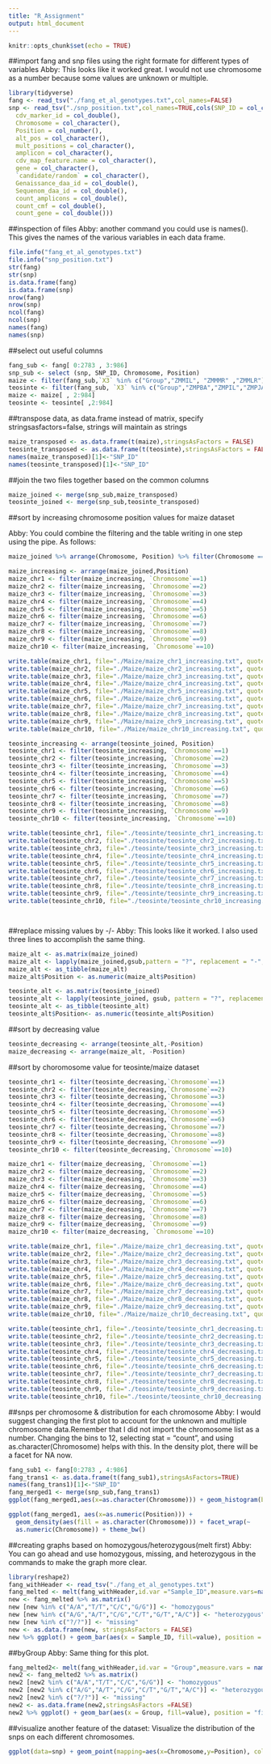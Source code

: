 ---
title: "R_Assignment"
output: html_document
---

```{r setup, include=FALSE}
knitr::opts_chunk$set(echo = TRUE)
```

##import fang and snp files using the right formate for different types of variables
Abby: This looks like it worked great. I would not use chromosome as a number because some values are unknown or multiple.
```{r}
library(tidyverse)
fang <- read_tsv("./fang_et_al_genotypes.txt",col_names=FALSE)
snp <- read_tsv("./snp_position.txt",col_names=TRUE,cols(SNP_ID = col_character(),
  cdv_marker_id = col_double(),
  Chromosome = col_character(),
  Position = col_number(),
  alt_pos = col_character(),
  mult_positions = col_character(),
  amplicon = col_character(),
  cdv_map_feature.name = col_character(),
  gene = col_character(),
  `candidate/random` = col_character(),
  Genaissance_daa_id = col_double(),
  Sequenom_daa_id = col_double(),
  count_amplicons = col_double(),
  count_cmf = col_double(),
  count_gene = col_double()))
```

##inspection of files
Abby: another command you could use is names(). This gives the names of the various variables in each data frame.
```{r}
file.info("fang_et_al_genotypes.txt")
file.info("snp_position.txt")
str(fang)
str(snp)
is.data.frame(fang)
is.data.frame(snp)
nrow(fang)
nrow(snp)
ncol(fang)
ncol(snp)
names(fang)
names(snp)
```
##select out useful columns
```{r}
fang_sub <- fang[ 0:2783 , 3:986]
snp_sub <- select (snp, SNP_ID, Chromosome, Position)
maize <- filter(fang_sub,`X3` %in% c("Group","ZMMIL", "ZMMMR" ,"ZMMLR"))
teosinte <- filter(fang_sub, `X3` %in% c("Group","ZMPBA","ZMPIL","ZMPJA"))
maize <- maize[ , 2:984]
teosinte <- teosinte[ ,2:984]
```
##transpose data, as data.frame instead of matrix, specify stringsasfactors=false, strings will maintain as strings
```{r}
maize_transposed <- as.data.frame(t(maize),stringsAsFactors = FALSE)
teosinte_transposed <- as.data.frame(t(teosinte),stringsAsFactors = FALSE)
names(maize_transposed)[1]<-"SNP_ID"
names(teosinte_transposed)[1]<-"SNP_ID"
```
##join the two files together based on the common columns
```{r}
maize_joined <- merge(snp_sub,maize_transposed)
teosinte_joined <- merge(snp_sub,teosinte_transposed)

```
##sort by increasing chromosome position values for maize dataset

Abby: You could combine the filtering and the table writing in one step using the pipe. As follows:
```{r}
maize_joined %>% arrange(Chromosome, Position) %>% filter(Chromosome == 1) %>% write.table("maize_chr1_for.txt", sep="\t",col.names = FALSE, row.names = FALSE, quote = FALSE)
```


```{r}
maize_increasing <- arrange(maize_joined,Position)
maize_chr1 <- filter(maize_increasing, `Chromosome`==1)
maize_chr2 <- filter(maize_increasing, `Chromosome`==2)
maize_chr3 <- filter(maize_increasing, `Chromosome`==3)
maize_chr4 <- filter(maize_increasing, `Chromosome`==4)
maize_chr5 <- filter(maize_increasing, `Chromosome`==5)
maize_chr6 <- filter(maize_increasing, `Chromosome`==6)
maize_chr7 <- filter(maize_increasing, `Chromosome`==7)
maize_chr8 <- filter(maize_increasing, `Chromosome`==8)
maize_chr9 <- filter(maize_increasing, `Chromosome`==9)
maize_chr10 <- filter(maize_increasing, `Chromosome`==10)

write.table(maize_chr1, file="./Maize/maize_chr1_increasing.txt", quote=FALSE, sep="\t", row.names=FALSE, col.names=TRUE)
write.table(maize_chr2, file="./Maize/maize_chr2_increasing.txt", quote=FALSE, sep="\t", row.names=FALSE, col.names=TRUE)
write.table(maize_chr3, file="./Maize/maize_chr3_increasing.txt", quote=FALSE, sep="\t", row.names=FALSE, col.names=TRUE)
write.table(maize_chr4, file="./Maize/maize_chr4_increasing.txt", quote=FALSE, sep="\t", row.names=FALSE, col.names=TRUE)
write.table(maize_chr5, file="./Maize/maize_chr5_increasing.txt", quote=FALSE, sep="\t", row.names=FALSE, col.names=TRUE)
write.table(maize_chr6, file="./Maize/maize_chr6_increasing.txt", quote=FALSE, sep="\t", row.names=FALSE, col.names=TRUE)
write.table(maize_chr7, file="./Maize/maize_chr7_increasing.txt", quote=FALSE, sep="\t", row.names=FALSE, col.names=TRUE)
write.table(maize_chr8, file="./Maize/maize_chr8_increasing.txt", quote=FALSE, sep="\t", row.names=FALSE, col.names=TRUE)
write.table(maize_chr9, file="./Maize/maize_chr9_increasing.txt", quote=FALSE, sep="\t", row.names=FALSE, col.names=TRUE)
write.table(maize_chr10, file="./Maize/maize_chr10_increasing.txt", quote=FALSE, sep="\t", row.names=FALSE, col.names=TRUE)

teosinte_increasing <- arrange(teosinte_joined, Position)
teosinte_chr1 <- filter(teosinte_increasing, `Chromosome`==1)
teosinte_chr2 <- filter(teosinte_increasing, `Chromosome`==2)
teosinte_chr3 <- filter(teosinte_increasing, `Chromosome`==3)
teosinte_chr4 <- filter(teosinte_increasing, `Chromosome`==4)
teosinte_chr5 <- filter(teosinte_increasing, `Chromosome`==5)
teosinte_chr6 <- filter(teosinte_increasing, `Chromosome`==6)
teosinte_chr7 <- filter(teosinte_increasing, `Chromosome`==7)
teosinte_chr8 <- filter(teosinte_increasing, `Chromosome`==8)
teosinte_chr9 <- filter(teosinte_increasing, `Chromosome`==9)
teosinte_chr10 <- filter(teosinte_increasing, `Chromosome`==10)

write.table(teosinte_chr1, file="./teosinte/teosinte_chr1_increasing.txt", quote=FALSE, sep="\t", row.names=FALSE, col.names=TRUE)
write.table(teosinte_chr2, file="./teosinte/teosinte_chr2_increasing.txt", quote=FALSE, sep="\t", row.names=FALSE, col.names=TRUE)
write.table(teosinte_chr3, file="./teosinte/teosinte_chr3_increasing.txt", quote=FALSE, sep="\t", row.names=FALSE, col.names=TRUE)
write.table(teosinte_chr4, file="./teosinte/teosinte_chr4_increasing.txt", quote=FALSE, sep="\t", row.names=FALSE, col.names=TRUE)
write.table(teosinte_chr5, file="./teosinte/teosinte_chr5_increasing.txt", quote=FALSE, sep="\t", row.names=FALSE, col.names=TRUE)
write.table(teosinte_chr6, file="./teosinte/teosinte_chr6_increasing.txt", quote=FALSE, sep="\t", row.names=FALSE, col.names=TRUE)
write.table(teosinte_chr7, file="./teosinte/teosinte_chr7_increasing.txt", quote=FALSE, sep="\t", row.names=FALSE, col.names=TRUE)
write.table(teosinte_chr8, file="./teosinte/teosinte_chr8_increasing.txt", quote=FALSE, sep="\t", row.names=FALSE, col.names=TRUE)
write.table(teosinte_chr9, file="./teosinte/teosinte_chr9_increasing.txt", quote=FALSE, sep="\t", row.names=FALSE, col.names=TRUE)
write.table(teosinte_chr10, file="./teosinte/teosinte_chr10_increasing.txt", quote=FALSE, sep="\t", row.names=FALSE, col.names=TRUE)




```
##replace missing values by -/-
Abby: This looks like it worked. I also used three lines to accomplish the same thing.
```{r}

maize_alt <- as.matrix(maize_joined)
maize_alt <- lapply(maize_joined,gsub,pattern = "?", replacement = "-", fixed = TRUE)
maize_alt <- as_tibble(maize_alt)
maize_alt$Position <- as.numeric(maize_alt$Position)

teosinte_alt <- as.matrix(teosinte_joined)
teosinte_alt <- lapply(teosinte_joined, gsub, pattern = "?", replacement = "-", fixed = TRUE)
teosinte_alt <- as_tibble(teosinte_alt)
teosinte_alt$Position<- as.numeric(teosinte_alt$Position)

```
##sort by decreasing value 
```{r}
teosinte_decreasing <- arrange(teosinte_alt,-Position)
maize_decreasing <- arrange(maize_alt, -Position)
```
##sort by choromosome value for teosinte/maize dataset
```{r}

teosinte_chr1 <- filter(teosinte_decreasing,`Chromosome`==1)
teosinte_chr2 <- filter(teosinte_decreasing,`Chromosome`==2)
teosinte_chr3 <- filter(teosinte_decreasing,`Chromosome`==3)
teosinte_chr4 <- filter(teosinte_decreasing,`Chromosome`==4)
teosinte_chr5 <- filter(teosinte_decreasing,`Chromosome`==5)
teosinte_chr6 <- filter(teosinte_decreasing,`Chromosome`==6)
teosinte_chr7 <- filter(teosinte_decreasing,`Chromosome`==7)
teosinte_chr8 <- filter(teosinte_decreasing,`Chromosome`==8)
teosinte_chr9 <- filter(teosinte_decreasing,`Chromosome`==9)
teosinte_chr10 <- filter(teosinte_decreasing,`Chromosome`==10)

maize_chr1 <- filter(maize_decreasing, `Chromosome`==1)
maize_chr2 <- filter(maize_decreasing, `Chromosome`==2)
maize_chr3 <- filter(maize_decreasing, `Chromosome`==3)
maize_chr4 <- filter(maize_decreasing, `Chromosome`==4)
maize_chr5 <- filter(maize_decreasing, `Chromosome`==5)
maize_chr6 <- filter(maize_decreasing, `Chromosome`==6)
maize_chr7 <- filter(maize_decreasing, `Chromosome`==7)
maize_chr8 <- filter(maize_decreasing, `Chromosome`==8)
maize_chr9 <- filter(maize_decreasing, `Chromosome`==9)
maize_chr10 <- filter(maize_decreasing, `Chromosome`==10)

write.table(maize_chr1, file="./Maize/maize_chr1_decreasing.txt", quote=FALSE, sep="\t", row.names=FALSE, col.names=TRUE)
write.table(maize_chr2, file="./Maize/maize_chr2_decreasing.txt", quote=FALSE, sep="\t", row.names=FALSE, col.names=TRUE)
write.table(maize_chr3, file="./Maize/maize_chr3_decreasing.txt", quote=FALSE, sep="\t", row.names=FALSE, col.names=TRUE)
write.table(maize_chr4, file="./Maize/maize_chr4_decreasing.txt", quote=FALSE, sep="\t", row.names=FALSE, col.names=TRUE)
write.table(maize_chr5, file="./Maize/maize_chr5_decreasing.txt", quote=FALSE, sep="\t", row.names=FALSE, col.names=TRUE)
write.table(maize_chr6, file="./Maize/maize_chr6_decreasing.txt", quote=FALSE, sep="\t", row.names=FALSE, col.names=TRUE)
write.table(maize_chr7, file="./Maize/maize_chr7_decreasing.txt", quote=FALSE, sep="\t", row.names=FALSE, col.names=TRUE)
write.table(maize_chr8, file="./Maize/maize_chr8_decreasing.txt", quote=FALSE, sep="\t", row.names=FALSE, col.names=TRUE)
write.table(maize_chr9, file="./Maize/maize_chr9_decreasing.txt", quote=FALSE, sep="\t", row.names=FALSE, col.names=TRUE)
write.table(maize_chr10, file="./Maize/maize_chr10_decreasing.txt", quote=FALSE, sep="\t", row.names=FALSE, col.names=TRUE)

write.table(teosinte_chr1, file="./teosinte/teosinte_chr1_decreasing.txt", quote=FALSE, sep="\t", row.names=FALSE, col.names=TRUE)
write.table(teosinte_chr2, file="./teosinte/teosinte_chr2_decreasing.txt", quote=FALSE, sep="\t", row.names=FALSE, col.names=TRUE)
write.table(teosinte_chr3, file="./teosinte/teosinte_chr3_decreasing.txt", quote=FALSE, sep="\t", row.names=FALSE, col.names=TRUE)
write.table(teosinte_chr4, file="./teosinte/teosinte_chr4_decreasing.txt", quote=FALSE, sep="\t", row.names=FALSE, col.names=TRUE)
write.table(teosinte_chr5, file="./teosinte/teosinte_chr5_decreasing.txt", quote=FALSE, sep="\t", row.names=FALSE, col.names=TRUE)
write.table(teosinte_chr6, file="./teosinte/teosinte_chr6_decreasing.txt", quote=FALSE, sep="\t", row.names=FALSE, col.names=TRUE)
write.table(teosinte_chr7, file="./teosinte/teosinte_chr7_decreasing.txt", quote=FALSE, sep="\t", row.names=FALSE, col.names=TRUE)
write.table(teosinte_chr8, file="./teosinte/teosinte_chr8_decreasing.txt", quote=FALSE, sep="\t", row.names=FALSE, col.names=TRUE)
write.table(teosinte_chr9, file="./teosinte/teosinte_chr9_decreasing.txt", quote=FALSE, sep="\t", row.names=FALSE, col.names=TRUE)
write.table(teosinte_chr10, file="./teosinte/teosinte_chr10_decreasing.txt", quote=FALSE, sep="\t", row.names=FALSE, col.names=TRUE)


```

##snps per chromosome & distribution for each chromosome
Abby: I would suggest changing the first plot to account for the unknown and multiple chromosome data.Remember that I did not import the chromosome list as a number. Changing the bins to 12, selecting stat = "count", and using as.character(Chromosome) helps with this. In the density plot, there will be a facet for NA now.
```{r}
fang_sub1 <- fang[0:2783 , 4:986]
fang_trans1 <- as.data.frame(t(fang_sub1),stringsAsFactors=TRUE)
names(fang_trans1)[1]<-"SNP_ID"
fang_merged1 <- merge(snp_sub,fang_trans1)
ggplot(fang_merged1,aes(x=as.character(Chromosome))) + geom_histogram(bins=12, stat = "count", aes(fill = Chromosome))

ggplot(fang_merged1, aes(x=as.numeric(Position))) +
  geom_density(aes(fill = as.character(Chromosome))) + facet_wrap(~
  as.numeric(Chromosome)) + theme_bw()
```
##creating graphs based on homozygous/heterozygous(melt first)
Abby: You can go ahead and use homozygous, missing, and heterozygous in the commands to make the graph more clear.
```{r}
library(reshape2)
fang_withHeader <- read_tsv("./fang_et_al_genotypes.txt")
fang_melted <- melt(fang_withHeader,id.var ="Sample_ID",measure.vars=names(fang_withHeader[4:986]))
new <- fang_melted %>% as.matrix()
new [new %in% c("A/A","T/T","C/C","G/G")] <- "homozygous"
new [new %in% c("A/G","A/T","C/G","C/T","G/T","A/C")] <- "heterozygous"
new [new %in% c("?/?")] <- "missing"
new <- as.data.frame(new, stringsAsFactors = FALSE)
new %>% ggplot() + geom_bar(aes(x = Sample_ID, fill=value), position = "fill")
```

##byGroup
Abby: Same thing for this plot.
```{r}
fang_melted2<- melt(fang_withHeader,id.var = "Group",measure.vars = names(fang_withHeader[4:986]))
new2 <- fang_melted2 %>% as.matrix()
new2 [new2 %in% c("A/A","T/T","C/C","G/G")] <- "homozygous"
new2 [new2 %in% c("A/G","A/T","C/G","C/T","G/T","A/C")] <- "heterozygous"
new2 [new2 %in% c("?/?")] <- "missing"
new2 <- as.data.frame(new2,stringsAsFactors =FALSE)
new2 %>% ggplot() + geom_bar(aes(x = Group, fill=value), position = "fill")
```

##visualize another feature of the dataset: Visualize the distribution of the snps on each different chromosomes. 
```{r}
ggplot(data=snp) + geom_point(mapping=aes(x=Chromosome,y=Position), color="blue")
```
